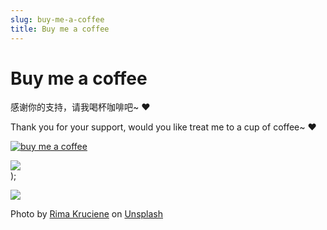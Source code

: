 ```yaml
---
slug: buy-me-a-coffee
title: Buy me a coffee
---
```



# Buy me a coffee

感谢你的支持，请我喝杯咖啡吧~ ❤️

Thank you for your support, would you like treat me to a cup of coffee~ ❤️

[![buy me a coffee](./img/buymeacoffee.svg)](https://www.buymeacoffee.com/jgrass)

  <div
    style={{
      display: "flex",
      justifyContent: "space-around",
      margin: "30px 0",
      padding: "5px",
      border: "1px solid #eee",
      borderRadius: "6px",
    }}
  >
    <img
      src={SponsorPayImage}
      style={{
        width: "800px",
        height: "auto",
        flex: "0 1 auto",
      }}
    ></img>
  </div>
);

<SponsorImage></SponsorImage>

![](./img/2023-08-24-17-20-32.png)

Photo by <a href="https://unsplash.com/@rimakruciene?utm_source=unsplash&utm_medium=referral&utm_content=creditCopyText">Rima Kruciene</a> on <a href="https://unsplash.com/photos/h-Ilv2wMFz4?utm_source=unsplash&utm_medium=referral&utm_content=creditCopyText">Unsplash</a>
